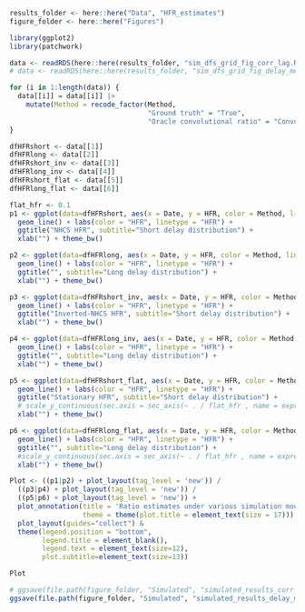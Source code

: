 ```r
results_folder <- here::here("Data", "HFR_estimates")
figure_folder <- here::here("Figures")

library(ggplot2)
library(patchwork)

```


```r
data <- readRDS(here::here(results_folder, "sim_dfs_grid_fig_corr_lag.RData"))
# data <- readRDS(here::here(results_folder, "sim_dfs_grid_fig_delay_mean.RData"))

for (i in 1:length(data)) {
  data[[i]] = data[[i]] |> 
    mutate(Method = recode_factor(Method,
                                  "Ground truth" = "True", 
                                  "Oracle convolutional ratio" = "Convolutional ratio"))
}

dfHFRshort <- data[[1]]
dfHFRlong <- data[[2]]
dfHFRshort_inv <- data[[3]]
dfHFRlong_inv <- data[[4]]
dfHFRshort_flat <- data[[5]]
dfHFRlong_flat <- data[[6]]
```


```r
flat_hfr <- 0.1
p1 <- ggplot(data=dfHFRshort, aes(x = Date, y = HFR, color = Method, linetype=Method)) + 
  geom_line() + labs(color = "HFR", linetype = "HFR") + 
  ggtitle("NHCS HFR", subtitle="Short delay distribution") +
  xlab("") + theme_bw()

p2 <- ggplot(data=dfHFRlong, aes(x = Date, y = HFR, color = Method, linetype=Method)) + 
  geom_line() + labs(color = "HFR", linetype = "HFR") + 
  ggtitle("", subtitle="Long delay distribution") +
  xlab("") + theme_bw()

p3 <- ggplot(data=dfHFRshort_inv, aes(x = Date, y = HFR, color = Method, linetype=Method)) + 
  geom_line() + labs(color = "HFR", linetype = "HFR") + 
  ggtitle("Inverted-NHCS HFR", subtitle="Short delay distribution") +
  xlab("") + theme_bw()

p4 <- ggplot(data=dfHFRlong_inv, aes(x = Date, y = HFR, color = Method, linetype=Method)) + 
  geom_line() + labs(color = "HFR", linetype = "HFR") + 
  ggtitle("", subtitle="Long delay distribution") +
  xlab("") + theme_bw() 

p5 <- ggplot(data=dfHFRshort_flat, aes(x = Date, y = HFR, color = Method, linetype=Method)) + 
  geom_line() + labs(color = "HFR", linetype = "HFR") + 
  ggtitle("Stationary HFR", subtitle="Short delay distribution") +
  # scale_y_continuous(sec.axis = sec_axis(~ . / flat_hfr , name = expression("A"^gamma))) +
  xlab("") + theme_bw()

p6 <- ggplot(data=dfHFRlong_flat, aes(x = Date, y = HFR, color = Method, linetype=Method)) + 
  geom_line() + labs(color = "HFR", linetype = "HFR") + 
  ggtitle("", subtitle="Long delay distribution") +
  #scale_y_continuous(sec.axis = sec_axis(~ . / flat_hfr , name = expression("A"^gamma))) +
  xlab("") + theme_bw() 

Plot <- ((p1|p2) + plot_layout(tag_level = 'new')) / 
  ((p3|p4) + plot_layout(tag_level = 'new')) / 
  ((p5|p6) + plot_layout(tag_level = 'new')) +
  plot_annotation(title = 'Ratio estimates under various simulation models', 
                  theme = theme(plot.title = element_text(size = 17))) +
  plot_layout(guides="collect") & 
  theme(legend.position = "bottom",
        legend.title = element_blank(),
        legend.text = element_text(size=12),
        plot.subtitle=element_text(size=13))

Plot
```


```r
# ggsave(file.path(figure_folder, "Simulated", "simulated_results_corr_lag.pdf"), plot = Plot, device = "pdf", width = 9, height = 8.5)
ggsave(file.path(figure_folder, "Simulated", "simulated_results_delay_mean.pdf"), plot = Plot, device = "pdf", width = 9, height = 8.5)
```
